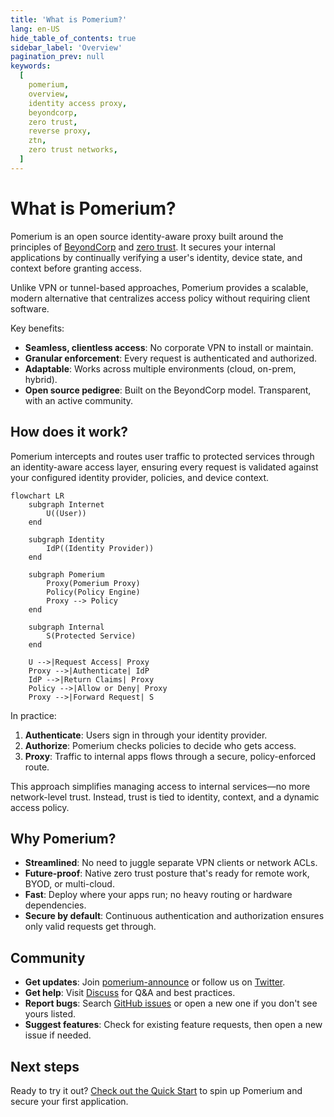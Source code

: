 ```yaml
---
title: 'What is Pomerium?'
lang: en-US
hide_table_of_contents: true
sidebar_label: 'Overview'
pagination_prev: null
keywords:
  [
    pomerium,
    overview,
    identity access proxy,
    beyondcorp,
    zero trust,
    reverse proxy,
    ztn,
    zero trust networks,
  ]
---
```


# What is Pomerium?

Pomerium is an open source identity-aware proxy built around the principles of [BeyondCorp](https://research.google/pubs/pub43231) and [zero trust](https://www.nist.gov/publications/zero-trust-architecture). It secures your internal applications by continually verifying a user's identity, device state, and context before granting access.

Unlike VPN or tunnel-based approaches, Pomerium provides a scalable, modern alternative that centralizes access policy without requiring client software.

Key benefits:

- **Seamless, clientless access**: No corporate VPN to install or maintain.
- **Granular enforcement**: Every request is authenticated and authorized.
- **Adaptable**: Works across multiple environments (cloud, on-prem, hybrid).
- **Open source pedigree**: Built on the BeyondCorp model. Transparent, with an active community.

## How does it work?

Pomerium intercepts and routes user traffic to protected services through an identity-aware access layer, ensuring every request is validated against your configured identity provider, policies, and device context.

```mermaid
flowchart LR
    subgraph Internet
        U((User))
    end

    subgraph Identity
        IdP((Identity Provider))
    end

    subgraph Pomerium
        Proxy(Pomerium Proxy)
        Policy(Policy Engine)
        Proxy --> Policy
    end

    subgraph Internal
        S(Protected Service)
    end

    U -->|Request Access| Proxy
    Proxy -->|Authenticate| IdP
    IdP -->|Return Claims| Proxy
    Policy -->|Allow or Deny| Proxy
    Proxy -->|Forward Request| S
```

In practice:

1. **Authenticate**: Users sign in through your identity provider.
2. **Authorize**: Pomerium checks policies to decide who gets access.
3. **Proxy**: Traffic to internal apps flows through a secure, policy-enforced route.

This approach simplifies managing access to internal services—no more network-level trust. Instead, trust is tied to identity, context, and a dynamic access policy.

## Why Pomerium?

- **Streamlined**: No need to juggle separate VPN clients or network ACLs.
- **Future-proof**: Native zero trust posture that's ready for remote work, BYOD, or multi-cloud.
- **Fast**: Deploy where your apps run; no heavy routing or hardware dependencies.
- **Secure by default**: Continuous authentication and authorization ensures only valid requests get through.

## Community

- **Get updates**: Join [pomerium-announce](https://groups.google.com/forum/#!forum/pomerium-announce) or follow us on [Twitter](https://twitter.com/pomerium_io).
- **Get help**: Visit [Discuss](https://discuss.pomerium.com/) for Q&A and best practices.
- **Report bugs**: Search [GitHub issues](https://github.com/pomerium/pomerium/issues) or open a new one if you don't see yours listed.
- **Suggest features**: Check for existing feature requests, then open a new issue if needed.

## Next steps

Ready to try it out? [Check out the Quick Start](https://www.pomerium.com/docs/quick-start) to spin up Pomerium and secure your first application.
